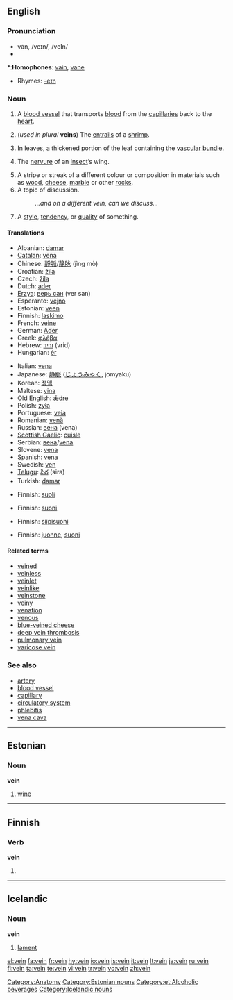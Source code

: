 {{wikipedia}}
==English==

===Pronunciation===
*vān, /veɪn/, /veIn/
*{{audio|en-us-vein.ogg|Audio (US)}}

*:'''Homophones''': [[vain]], [[vane]]
*Rhymes: [[Rhymes:English:-eɪn|-eɪn]]

===Noun===
{{en-noun}}

# {{anatomy}} A [[blood vessel]] that transports [[blood]] from the [[capillary|capillaries]] back to the [[heart]].
# (''used in plural'' '''veins''') The [[entrails]] of a [[shrimp]].
# {{botany}} In leaves, a thickened portion of the leaf containing the [[vascular bundle]].
# {{zoology}} The [[nervure]] of an [[insect]]’s wing.
# A stripe or streak of a different colour or composition in materials such as [[wood]], [[cheese]], [[marble]] or other [[rock]]s.
# A topic of discussion.
#:''...and on a different vein, can we discuss...''
# A [[style]], [[tendency]], or [[quality]] of something.

====Translations====
{{trans-top|blood vessel}}
*Albanian: [[damar]]
*[[Catalan]]: [[vena]] {{f}}
*Chinese: [[靜脈]]/[[静脉]] (jìng mò)
*Croatian: [[žila]] {{f}}
*Czech: [[žíla]] {{f}}
*Dutch: [[ader]] {{m}}
*[[Erzya]]: [[верь сан]] (ver san)
*Esperanto: [[vejno]]
*Estonian: [[veen#Estonian|veen]]
*Finnish: [[laskimo]]
*French: [[veine]] {{f}}
*German: [[Ader]] {{f}}
*Greek: [[φλέβα]] {{f}}
*Hebrew: [[וריד]] (vrid) {{m}}
*Hungarian: [[ér]]
{{trans-mid}}
*Italian: [[vena]] {{f}}
*Japanese: [[静脈]] ([[じょうみゃく]], jōmyaku)
*Korean: [[정맥]]
*Maltese: [[vina]] {{f}}
*Old English: [[ædre|ǣdre]] {{f}}
*Polish: [[żyła]] {{f}}
*Portuguese: [[veia]] {{f}}
*Romanian: [[venă]] {{f}}
*Russian: [[вена]] {{n}} (vena)
*[[Scottish Gaelic]]: [[cuisle]] {{f}}
*Serbian: [[вена]]/[[vena]] {{f}}
*Slovene: [[vena]] {{f}}
*Spanish: [[vena]] {{f}}
*Swedish: [[ven]] {{c}}
*[[Telugu]]: [[సిర]] (sira)
*Turkish: [[damar]]
{{trans-bottom}}

{{trans-top|entrails of a shrimp}}
*Finnish: [[suoli]]
{{trans-mid}}
{{trans-bottom}}

{{trans-top|thickened portion of a leaf}}
*Finnish: [[suoni]]
{{trans-mid}}
{{trans-bottom}}

{{trans-top|nervure of insect’s wing}}
*Finnish: [[siipisuoni]]
{{trans-mid}}
{{trans-bottom}}

{{trans-top|stripe or streak in stone or other material}}
*Finnish: [[juonne]], [[suoni]]
{{trans-mid}}
{{trans-bottom}}

====Related terms====
*[[veined]]
*[[veinless]]
*[[veinlet]]
*[[veinlike]]
*[[veinstone]]
*[[veiny]]
*[[venation]]
*[[venous]]
*[[blue-veined cheese]]
*[[deep vein thrombosis]]
*[[pulmonary vein]]
*[[varicose vein]]

===See also===
*[[artery]]
*[[blood vessel]]
*[[capillary]]
*[[circulatory system]]
*[[phlebitis]]
*[[vena cava]]

[[Category:Anatomy]]

----

==Estonian==
{{wikipedia|lang=et}}

===Noun===
'''vein'''

# [[wine]]

[[Category:Estonian nouns]]
[[Category:et:Alcoholic beverages]]

----

==Finnish==

===Verb===
'''vein'''

# {{fi-form of|viedä|type=verb|pr=first-person|pl=singular|mood=indicative|tense=past}}

----

==Icelandic==

===Noun===
'''vein''' {{n}}

# [[lament]]

[[Category:Icelandic nouns]]

[[el:vein]]
[[fa:vein]]
[[fr:vein]]
[[hy:vein]]
[[io:vein]]
[[is:vein]]
[[it:vein]]
[[lt:vein]]
[[ja:vein]]
[[ru:vein]]
[[fi:vein]]
[[ta:vein]]
[[te:vein]]
[[vi:vein]]
[[tr:vein]]
[[vo:vein]]
[[zh:vein]]